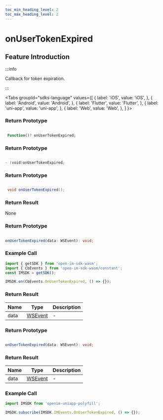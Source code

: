 ```yaml
---
toc_min_heading_level: 2
toc_max_heading_level: 2
---
```


# onUserTokenExpired

## Feature Introduction

:::info

Callback for token expiration.

:::

<Tabs
groupId="sdks-language"
values={[
{ label: 'iOS', value: 'iOS', },
{ label: 'Android', value: 'Android', },
{ label: 'Flutter', value: 'Flutter', },
{ label: 'uni-app', value: 'uni-app', },
{ label: 'Web', value: 'Web', },
]
}>

<TabItem value="Flutter">

### Return Prototype

```dart showLineNumbers

 Function()? onUserTokenExpired;

```

</TabItem>

<TabItem value="iOS">

### Return Prototype

```swift showLineNumbers

- (void)onUserTokenExpired;

```

</TabItem>

<TabItem value="Android">

### Return Prototype

```java showLineNumbers

 void onUserTokenExpired();

```
### Return Result
None

</TabItem>

<TabItem value="Web">

### Return Prototype

```ts showLineNumbers

onUserTokenExpired(data: WSEvent): void;

```

### Example Call

```js showLineNumbers
import { getSDK } from 'open-im-sdk-wasm';
import { CbEvents } from 'open-im-sdk-wasm/constant';
const IMSDK = getSDK();

IMSDK.on(CbEvents.OnUserTokenExpired, () => {});
```

### Return Result

| Name | Type                                    | Description |
| ---- | --------------------------------------- | ----------- |
| data | [WSEvent](/class/response.mdx) | -          |

</TabItem>

<TabItem value="uni-app">

### Return Prototype

```ts showLineNumbers

onUserTokenExpired(data: WSEvent): void;

```

### Return Result

| Name | Type                                    | Description |
| ---- | --------------------------------------- | ----------- |
| data | [WSEvent](/class/response.mdx) | -          |

### Example Call

```js showLineNumbers
import IMSDK from 'openim-uniapp-polyfill';

IMSDK.subscribe(IMSDK.IMEvents.OnUserTokenExpired, () => {});
```

</TabItem>

</Tabs>